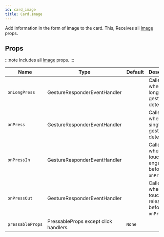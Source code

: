 ```yaml
---
id: card_image
title: Card.Image
---
```



Add information in the form of image to the card.
This, Receives all [Image](Image.mdx#props) props.

## Props

:::note
Includes all [Image](/docs/documentation/image#props) props.
:::

<div class='table-responsive'>

| Name             | Type                                 | Default | Description                                       |
| ---------------- | ------------------------------------ | ------- | ------------------------------------------------- |
| `onLongPress`    | GestureResponderEventHandler         |         | Called when a long-tap gesture is detected.       |
| `onPress`        | GestureResponderEventHandler         |         | Called when a single tap gesture is detected.     |
| `onPressIn`      | GestureResponderEventHandler         |         | Called when a touch is engaged before `onPress`.  |
| `onPressOut`     | GestureResponderEventHandler         |         | Called when a touch is released before `onPress`. |
| `pressableProps` | PressableProps except click handlers | `None`  |                                                   |

</div>
